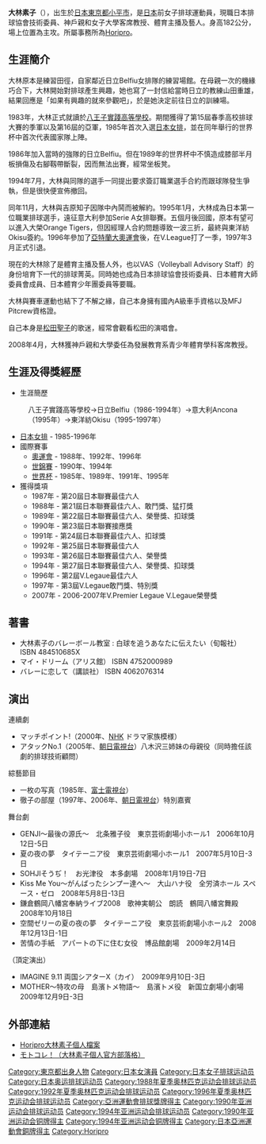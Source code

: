{{BLP unsourced|time=2021-04-19T05:12:58+00:00}}
{{volleyball player infobox
|fullname = 大林素子
|nickname = Motoko（モトコ）
|image = 
|birth_date ={{birth_date_and_age|1967|6|15|mf=y}}
|birth_place = {{JPN}}[[東京都|東京都]][[小平市|小平市]]
|death_date =
|residence = {{JPN}} 
|spike = 
|block = 
|height = {{height|m=1.82}}
|weight = 非公開
|position = 主攻
|currentclub = 
|clubnumber = 
|nationalteam = {{JPN}}
|medaltemplates =
{{MedalSport | 女子[[排球|排球]]}}
{{MedalCountry | {{JPN}} }}
{{MedalCompetition|[[亞洲女子排球錦標賽|亞洲女子排球錦標賽]]}}
{{MedalSilver | [[1987年亞洲女子排球錦標賽|1987年 上海]] | [[1997年亞洲女子排球錦標賽|女子]]}}
{{MedalBronze | [[1989年亞洲女子排球錦標賽|1989年 香港]] | [[1989年亞洲女子排球錦標賽|女子]]}}
{{MedalSilver | [[1991年亞洲女子排球錦標賽|1991年 曼谷]] | [[1991年亞洲女子排球錦標賽|女子]]}}
{{MedalSilver | [[1993年亞洲女子排球錦標賽|1993年 上海]] | [[1993年亞洲女子排球錦標賽|女子]]}}
{{MedalBronze | [[1995年亞洲女子排球錦標賽|1995年 清邁]] | [[1995年亞洲女子排球錦標賽|女子]]}}
{{MedalCompetition|[[亞洲運動會|亞洲運動會]]}}
{{MedalSilver | [[1986年亞洲運動會|1986年漢城]] | 團體}}
{{MedalBronze | [[1990年亞洲運動會|1990年北京]] | 團體}}
{{MedalBronze | [[1994年亞洲運動會|1994年廣島]] | 團體}}
}}
{{藝人
| 姓名 = 大林素子
| 類型 = 女藝人
| 圖片 = 
| 圖片尺寸 = 
| 圖片簡介 = 
| 原名 = 
| 英文名 = Obayashi Motoko
| 綽號 = モトコ（Motoko）
| 國籍 = {{JPN}}
| 出生日期 = {{birth_date_and_age|1967|6|15}}
| 出生地點 = {{JPN}}[[東京都|東京都]][[小平市|小平市]]
| 逝世日期 =  
| 逝世地點 = 
| 職業 = [[演員|演員]]、[[主持人|主持人]]、[[新聞主播|主播]]（排球專項）
| 語言 = [[日語|日語]]
| 教育程度 = 八王子實踐高等學校
| 宗教信仰 = 
| 配偶 = 
| 音樂類型 = 
| 演奏樂器 = 
| 出身地 = 
| 出道作 = 
| 出道日期 = 1997年
| 代表作 = 
| 活躍年代 = 1997年至今
| 唱片公司 = 
| 經紀公司 = [[Horipro|Horipro]]
| 網站 = [http://www.horipro.co.jp/talent/SC025 Horipro個人檔案]
| 相關團體 = 
| 獎項 = 
| IMDb = 
| module = {{japanese|japanese=大林素子|kana=おおばやし もとこ|romaji=Obayashi Motoko|embed=yes}}
}}
'''大林素子'''（{{bd|1967年|6月15日}}），出生於[[日本|日本]][[東京都|東京都]][[小平市|小平市]]，是[[日本|日本]]前女子排球運動員，現職日本排球協會技術委員、神戶親和女子大學客席教授、體育主播及藝人。身高182公分，場上位置為主攻。所屬事務所為[[Horipro|Horipro]]。

==生涯簡介==
大林原本是練習田徑，自家鄰近日立Belfiu女排隊的練習場館。在母親一次的機緣巧合下，大林開始對排球產生興趣，她也寫了一封信給當時日立的教練山田重雄，結果回應是「如果有興趣的就來參觀吧」，於是她決定前往日立的訓練場。

1983年，大林正式就讀於[[八王子實踐高等學校|八王子實踐高等學校]]。期間獲得了第15屆春季高校排球大賽的季軍以及第16屆的亞軍，1985年首次入選[[日本女排|日本女排]]，並在同年舉行的世界杯中首次代表國家隊上陣。

1986年加入當時的強隊的日立Belfiu。但在1989年的世界杯中不慎造成膝部半月板損傷及右腳靱帶斷裂，因而無法出賽，經常坐板凳。

1994年7月，大林與同隊的選手一同提出要求簽訂職業選手合約而跟球隊發生爭執，但是很快便宣佈撤回。

同年11月，大林與吉原知子因隊中內鬨而被解約。1995年1月，大林成為日本第一位職業排球選手，遠征意大利參加Serie A女排聯賽。五個月後回國，原本有望可以進入大榮Orange Tigers，但因經理人合約問題導致一波三折，最終與東洋紡Okisu簽約。1996年參加了[[亞特蘭大奧運會|亞特蘭大奧運會]]後，在V.League打了一季，1997年3月正式引退。

現在的大林除了是體育主播及藝人外，也以VAS（Volleyball Advisory Staff）的身份培育下一代的排球菁英。同時她也成為日本排球協會技術委員、日本體育大師委員會成員、日本體育少年團委員等要職。

大林與賽車運動也結下了不解之緣，自己本身擁有國內A級車手資格以及MFJ Pitcrew資格證。

自己本身是[[松田聖子|松田聖子]]的歌迷，經常會觀看松田的演唱會。

2008年4月，大林獲神戶親和大學委任為發展教育系青少年體育學科客席教授。

==生涯及得獎經歷==
*生涯簡歷
:八王子實踐高等學校→日立Belfiu（1986-1994年）→意大利Ancona（1995年）→東洋紡Okisu（1995-1997年）
*[[日本女排|日本女排]] - 1985-1996年
*國際賽事
**[[奧運會|奧運會]] - 1988年、1992年、1996年
**[[世界排球錦標賽|世錦賽]] - 1990年、1994年
**[[世界杯排球賽|世界杯]] - 1985年、1989年、1991年、1995年
*獲得獎項
**1987年 - 第20屆日本聯賽最佳六人
**1988年 - 第21屆日本聯賽最佳六人、敢鬥獎、猛打獎
**1989年 - 第22屆日本聯賽最佳六人、榮譽獎、扣球獎
**1990年 - 第23屆日本聯賽接應獎
**1991年 - 第24屆日本聯賽最佳六人、扣球獎
**1992年 - 第25屆日本聯賽最佳六人
**1993年 - 第26屆日本聯賽最佳六人、榮譽獎
**1994年 - 第27屆日本聯賽最佳六人、榮譽獎、扣球獎
**1996年 - 第2屆V.Legaue最佳六人
**1997年 - 第3屆V.Legaue敢鬥獎、特別獎
**2007年 - 2006-2007年V.Premier Legaue V.Legaue榮譽獎

==著書==
* 大林素子のバレーボール教室 : 白球を追うあなたに伝えたい（旬報社） ISBN 484510685X
* マイ・ドリーム（アリス館） ISBN 4752000989
* バレーに恋して（講談社） ISBN 4062076314

==演出==
; 連續劇
*マッチポイント!（2000年、[[NHK|NHK]] ドラマ家族模様）
*アタックNo.1（2005年、[[朝日電視台|朝日電視台]]）八木沢三姉妹の母親役（同時擔任該劇的排球技術顧問）
; 綜藝節目
* 一枚の写真（1985年、[[富士電視台|富士電視台]]）
* 徹子の部屋（1997年、2006年、[[朝日電視台|朝日電視台]]）特別嘉賓
; 舞台劇
* GENJI～最後の源氏～　北条雅子役　東京芸術劇場小ホール1　2006年10月12日-5日
* 夏の夜の夢　タイテーニア役　東京芸術劇場小ホール1　2007年5月10日-3日
* SOHJIそうぢ！　お光津役　本多劇場　2008年1月19日-7日
* Kiss Me You～がんばったシンプー達へ～　大山ハナ役　全労済ホール スペース・ゼロ　2008年5月8日-13日
* 鎌倉鶴岡八幡宮奉納ライブ2008　歌神実朝公　朗読　鶴岡八幡宮舞殿　2008年10月18日
* 空間ゼリーの夏の夜の夢　タイテーニア役　東京芸術劇場小ホール2　2008年12月13日-1日
* 苦情の手紙　アパートの下に住む女役　博品館劇場　2009年2月14日
;（頂定演出）
* IMAGINE 9.11 両国シアターX（カイ）　2009年9月10日-3日
* MOTHER～特攻の母　島濱トメ物語～　島濱トメ役　新国立劇場小劇場　2009年12月9日-3日

==外部連結==
* [http://www.horipro.co.jp/talent/SC025/ Horipro大林素子個人檔案]{{Wayback|url=http://www.horipro.co.jp/talent/SC025/ |date=20090724053912 }}
* [http://ameblo.jp/motoko-oobayashi/ モトコレ！（大林素子個人官方部落格）]{{Wayback|url=http://ameblo.jp/motoko-oobayashi/ |date=20090117072417 }}

{{normdaten}}
{{DEFAULTSORT:Oobayashi Motoko}}
[[Category:東京都出身人物|Category:東京都出身人物]]
[[Category:日本女演員|Category:日本女演員]]
[[Category:日本女子排球运动员|Category:日本女子排球运动员]]
[[Category:日本奥运排球运动员|Category:日本奥运排球运动员]]
[[Category:1988年夏季奥林匹克运动会排球运动员|Category:1988年夏季奥林匹克运动会排球运动员]]
[[Category:1992年夏季奥林匹克运动会排球运动员|Category:1992年夏季奥林匹克运动会排球运动员]]
[[Category:1996年夏季奥林匹克运动会排球运动员|Category:1996年夏季奥林匹克运动会排球运动员]]
[[Category:亞洲運動會排球獎牌得主|Category:亞洲運動會排球獎牌得主]]
[[Category:1990年亚洲运动会排球运动员|Category:1990年亚洲运动会排球运动员]]
[[Category:1994年亚洲运动会排球运动员|Category:1994年亚洲运动会排球运动员]]
[[Category:1990年亚洲运动会铜牌得主|Category:1990年亚洲运动会铜牌得主]]
[[Category:1994年亚洲运动会铜牌得主|Category:1994年亚洲运动会铜牌得主]]
[[Category:日本亞洲運動會銅牌得主|Category:日本亞洲運動會銅牌得主]]
[[Category:Horipro|Category:Horipro]]